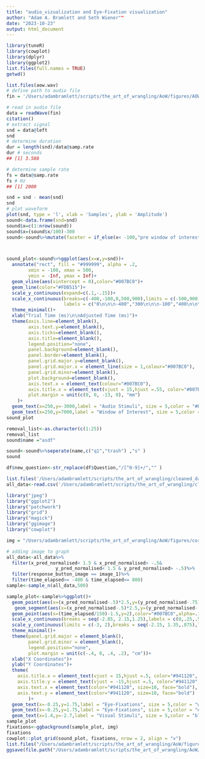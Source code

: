 ```yaml
---
title: "audio_vizualization and Eye-Fixation visualization"
author: "Adam A. Bramlett and Seth Wiener""
date: "2023-10-23"
output: html_document
---
```


```r
library(tuneR) 
library(cowplot)
library(dplyr)
library(ggplot2)
list.files(full.names = TRUE)
getwd()

```
```r
list.files(aow.wav)
# define path to audio file
fin = '/Users/adambramlett/scripts/the_art_of_wrangling/AoW/figures/AOW.wav'

# read in audio file
data = readWave(fin)
citation()
# extract signal
snd = data@left
snd
# determine duration
dur = length(snd)/data@samp.rate
dur # seconds
## [1] 3.588

# determine sample rate
fs = data@samp.rate
fs # Hz
## [1] 2000

snd = snd - mean(snd)
snd
# plot waveform
plot(snd, type = 'l', xlab = 'Samples', ylab = 'Amplitude')
sound<-data.frame(snd=snd)
sound$x=c(1:nrow(sound))
sound$x=(sound$x/100)-300
sound<-sound%>%mutate(faceter = if_else(x< -100,"pre window of interest",if_else(x> -100 & x<500,"window of interest","post window of interest")))



sound_plot<-sound%>%ggplot(aes(x=x,y=snd))+
  annotate("rect", fill = "#999999", alpha = .2, 
        xmin = -100, xmax = 500,
        ymin = -Inf, ymax = Inf)+
  geom_vline(aes(xintercept = 0),color="#007BC0")+
  geom_line(color="#FDB515")+
  scale_y_continuous(expand=c(.1,-.15))+
  scale_x_continuous(breaks=c(-400,-100,0,500,900),limits = c(-500,900),
                     labels = c("0\n\n\n-400","300\n\n\n-100","400\n\n\n0","800\n\n\n400","1200\n\n\n800"))+
  theme_minimal()+
  xlab("Trial Time (ms)\n\nAdjusted Time (ms)")+
  theme(axis.line=element_blank(),
        axis.text.y=element_blank(),
        axis.ticks=element_blank(),
        axis.title=element_blank(),
        legend.position="none",
        panel.background=element_blank(),
        panel.border=element_blank(),
        panel.grid.major.y=element_blank(),
        panel.grid.major.x = element_line(size = 1,colour="#007BC0"),
        panel.grid.minor=element_blank(),
        plot.background=element_blank(),
        axis.text.x = element_text(colour="#007BC0"),
        axis.title.x = element_text(vjust = 15,hjust =.55, color="#007BC0", size=14, face="bold"),
        plot.margin = unit(c(0, 0, -13, 0), "mm")
    )+
  geom_text(x=250,y=-3000,label = "Audio Stimuli", size = 5,color = "#FDB515")+
  geom_text(x=250,y=7000,label = "Window of Interest", size = 5,color = "#999999")
sound_plot
```

```r
removal_list<-as.character(c(1:25))
removal_list
sound$name ="asdf"

sound<-sound%>%seperate(name,c("q1","trash") ,"s" )
sound

df$new_question<-str_replace(df$Question,"/[^0-9]+/","" )
```

```r
list.files('/Users/adambramlett/scripts/the_art_of_wrangling/cleaned_data/')
all_data<-read.csv('/Users/adambramlett/scripts/the_art_of_wrangling/cleaned_data/all_data.csv')

library("jpeg") 
library("ggplot2") 
library("patchwork")
library("grid")
library("magick")
library("ggimage") 
library("cowplot")
```
```r

img = "/Users/adambramlett/scripts/the_art_of_wrangling/AoW/figures/core_four_background.jpeg"

# adding image to graph  
all_data<-all_data%>%
  filter(x_pred_normalised< 1.5 & x_pred_normalised> -.5&
                  y_pred_normalised< 1.5 & y_pred_normalised> -.5)%>%
  filter(response_button_image == image_1)%>%
  filter(time_elapsed>= -400 & time_elapsed<= 800)
sample<-sample_n(all_data,500)

sample_plot<-sample%>%ggplot()+
  geom_point(aes(x=(x_pred_normalised-.5)*2.5,y=(y_pred_normalised-.75)*2),color="#941120",alpha=.5)+
   geom_segment(aes(x=(x_pred_normalised-.5)*2.5,y=(y_pred_normalised-.75)*2, xend = (time_elapsed/150)-1.5, yend = 2),alpha=.1,color="#941120")+
  geom_point(aes(x=(time_elapsed/150)-1.5,y=2),color="#007BC0",alpha=.1)+
  scale_x_continuous(breaks = seq(-2.85, 2.15,1.25),labels = c(0,.25,.5,.75,1))+
  scale_y_continuous(limits = c(-3, 2),breaks = seq(-2.15, 1.35,.875),labels = c(0,.25,.5,.75,1))+
  theme_minimal()+
  theme(panel.grid.major = element_blank(), 
        panel.grid.minor = element_blank(),
        legend.position="none",
        plot.margin = unit(c(-.4, 0, .4, .2), "cm"))+
  xlab("X Coordinates")+
  ylab("Y Coordinates")+
  theme(
    axis.title.x = element_text(vjust = 15,hjust =.5, color="#941120", size=10),
    axis.title.y = element_text(vjust = -15,hjust =.5, color="#941120", size=10),
    axis.text.x = element_text(color="#941120", size=10, face="bold"),
    axis.text.y = element_text(color="#941120", size=10, face="bold")
        )+
  geom_text(x=-0.25,y=1.75,label = "Eye-Fixations", size = 5,color = "white",face="bold")+
  geom_text(x=-0.25,y=1.75,label = "Eye-Fixations", size = 5,color = "#941120",face="bold")+
  geom_text(x=1.4,y=-2.7,label = "Visual Stimuli", size = 5,color = "black",face="bold")
sample_plot
fixations<-ggbackground(sample_plot, img)
fixations
cowplot::plot_grid(sound_plot, fixations, nrow = 2, align = "v")
list.files("/Users/adambramlett/scripts/the_art_of_wrangling/AoW/figures/")
ggsave(file.path("/Users/adambramlett/scripts/the_art_of_wrangling/AoW/figures/Core_four_R_revised.jpeg"), width = 7, height = 8)
```




